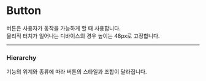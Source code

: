 
<Meta title="Design System/3_Component/Button" />

# Button

버튼은 사용자가 동작을 가능하게 할 때 사용합니다.<br />
물리적 터치가 일어나는 디바이스의 경우 높이는 48px로 고정합니다.

<hr />

### Hierarchy

기능의 위계와 종류에 따라 버튼의 스타일과 조합이 달라집니다.

